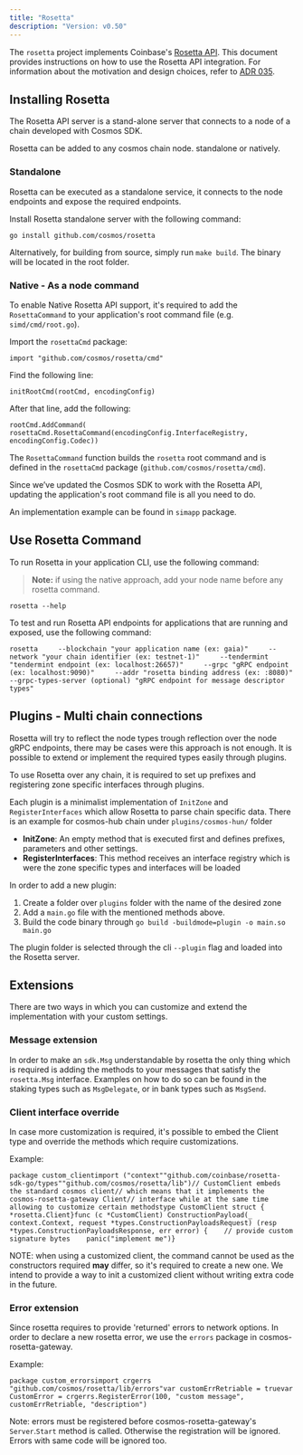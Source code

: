 ```yaml
---
title: "Rosetta"
description: "Version: v0.50"
---
```


The `rosetta` project implements Coinbase's [Rosetta API](https://www.rosetta-api.org). This document provides instructions on how to use the Rosetta API integration. For information about the motivation and design choices, refer to [ADR 035](https://docs.cosmos.network/main/architecture/adr-035-rosetta-api-support).

## Installing Rosetta[​](#installing-rosetta "Direct link to Installing Rosetta")

The Rosetta API server is a stand-alone server that connects to a node of a chain developed with Cosmos SDK.

Rosetta can be added to any cosmos chain node. standalone or natively.

### Standalone[​](#standalone "Direct link to Standalone")

Rosetta can be executed as a standalone service, it connects to the node endpoints and expose the required endpoints.

Install Rosetta standalone server with the following command:

```
go install github.com/cosmos/rosetta
```

Alternatively, for building from source, simply run `make build`. The binary will be located in the root folder.

### Native - As a node command[​](#native---as-a-node-command "Direct link to Native - As a node command")

To enable Native Rosetta API support, it's required to add the `RosettaCommand` to your application's root command file (e.g. `simd/cmd/root.go`).

Import the `rosettaCmd` package:

```
import "github.com/cosmos/rosetta/cmd"
```

Find the following line:

```
initRootCmd(rootCmd, encodingConfig)
```

After that line, add the following:

```
rootCmd.AddCommand(  rosettaCmd.RosettaCommand(encodingConfig.InterfaceRegistry, encodingConfig.Codec))
```

The `RosettaCommand` function builds the `rosetta` root command and is defined in the `rosettaCmd` package (`github.com/cosmos/rosetta/cmd`).

Since we’ve updated the Cosmos SDK to work with the Rosetta API, updating the application's root command file is all you need to do.

An implementation example can be found in `simapp` package.

## Use Rosetta Command[​](#use-rosetta-command "Direct link to Use Rosetta Command")

To run Rosetta in your application CLI, use the following command:

> **Note:** if using the native approach, add your node name before any rosetta command.

```
rosetta --help
```

To test and run Rosetta API endpoints for applications that are running and exposed, use the following command:

```
rosetta     --blockchain "your application name (ex: gaia)"     --network "your chain identifier (ex: testnet-1)"     --tendermint "tendermint endpoint (ex: localhost:26657)"     --grpc "gRPC endpoint (ex: localhost:9090)"     --addr "rosetta binding address (ex: :8080)"     --grpc-types-server (optional) "gRPC endpoint for message descriptor types"
```

## Plugins - Multi chain connections[​](#plugins---multi-chain-connections "Direct link to Plugins - Multi chain connections")

Rosetta will try to reflect the node types trough reflection over the node gRPC endpoints, there may be cases were this approach is not enough. It is possible to extend or implement the required types easily through plugins.

To use Rosetta over any chain, it is required to set up prefixes and registering zone specific interfaces through plugins.

Each plugin is a minimalist implementation of `InitZone` and `RegisterInterfaces` which allow Rosetta to parse chain specific data. There is an example for cosmos-hub chain under `plugins/cosmos-hun/` folder

* **InitZone**: An empty method that is executed first and defines prefixes, parameters and other settings.
* **RegisterInterfaces**: This method receives an interface registry which is were the zone specific types and interfaces will be loaded

In order to add a new plugin:

1. Create a folder over `plugins` folder with the name of the desired zone
2. Add a `main.go` file with the mentioned methods above.
3. Build the code binary through `go build -buildmode=plugin -o main.so main.go`

The plugin folder is selected through the cli `--plugin` flag and loaded into the Rosetta server.

## Extensions[​](#extensions "Direct link to Extensions")

There are two ways in which you can customize and extend the implementation with your custom settings.

### Message extension[​](#message-extension "Direct link to Message extension")

In order to make an `sdk.Msg` understandable by rosetta the only thing which is required is adding the methods to your messages that satisfy the `rosetta.Msg` interface. Examples on how to do so can be found in the staking types such as `MsgDelegate`, or in bank types such as `MsgSend`.

### Client interface override[​](#client-interface-override "Direct link to Client interface override")

In case more customization is required, it's possible to embed the Client type and override the methods which require customizations.

Example:

```
package custom_clientimport ("context""github.com/coinbase/rosetta-sdk-go/types""github.com/cosmos/rosetta/lib")// CustomClient embeds the standard cosmos client// which means that it implements the cosmos-rosetta-gateway Client// interface while at the same time allowing to customize certain methodstype CustomClient struct {    *rosetta.Client}func (c *CustomClient) ConstructionPayload(_ context.Context, request *types.ConstructionPayloadsRequest) (resp *types.ConstructionPayloadsResponse, err error) {    // provide custom signature bytes    panic("implement me")}
```

NOTE: when using a customized client, the command cannot be used as the constructors required **may** differ, so it's required to create a new one. We intend to provide a way to init a customized client without writing extra code in the future.

### Error extension[​](#error-extension "Direct link to Error extension")

Since rosetta requires to provide 'returned' errors to network options. In order to declare a new rosetta error, we use the `errors` package in cosmos-rosetta-gateway.

Example:

```
package custom_errorsimport crgerrs "github.com/cosmos/rosetta/lib/errors"var customErrRetriable = truevar CustomError = crgerrs.RegisterError(100, "custom message", customErrRetriable, "description")
```

Note: errors must be registered before cosmos-rosetta-gateway's `Server`.`Start` method is called. Otherwise the registration will be ignored. Errors with same code will be ignored too.
